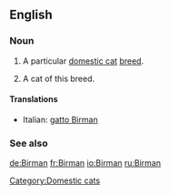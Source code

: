 ==English==

===Noun===
{{en-noun|s|-|sg=[[Birman]]}}

#{{uncountable}} A particular [[domestic cat]] [[breed]].
#{{countable}} A cat of this breed.
====Translations====
{{top}}
*Italian: [[gatto Birman]]
{{mid}}

{{bottom}}

===See also===
{{wikipedia|Birman}}
{{commonscat|Birman}}

[[Category:Domestic cats]]

[[de:Birman]]
[[fr:Birman]]
[[io:Birman]]
[[ru:Birman]]